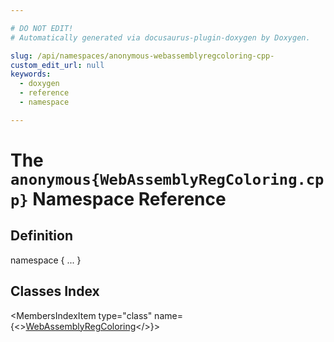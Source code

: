 ```yaml
---

# DO NOT EDIT!
# Automatically generated via docusaurus-plugin-doxygen by Doxygen.

slug: /api/namespaces/anonymous-webassemblyregcoloring-cpp-
custom_edit_url: null
keywords:
  - doxygen
  - reference
  - namespace

---
```





# The `anonymous{WebAssemblyRegColoring.cpp}` Namespace Reference

<DoxygenPage pluginConfig={pluginConfig}>



## Definition

<CodeBlock>namespace &#123; ... &#125;</CodeBlock>

## Classes Index

<MembersIndex>

<MembersIndexItem
  type="class"
  name={<><a href="/docs/api/classes/anonymous-namespace-webassemblyregcoloring-cpp-/webassemblyregcoloring">WebAssemblyRegColoring</a></>}>
</MembersIndexItem>

</MembersIndex>


</DoxygenPage>
